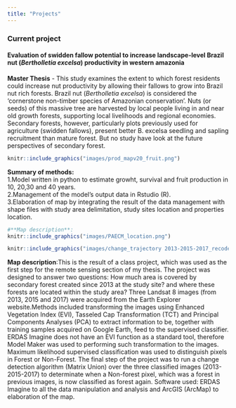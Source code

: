 ```yaml
---
title: "Projects"
---
```


### **Current project**
#### Evaluation of swidden fallow potential to increase landscape-level Brazil nut (*Bertholletia excelsa*) productivity in western amazonia
**Master Thesis** - This study examines the extent to which forest residents could increase nut productivity by allowing their fallows to grow into Brazil nut rich forests. Brazil nut (*Bertholletia excelsa*) is considered the ‘cornerstone non-timber species of Amazonian conservation’. Nuts (or seeds) of this massive tree are harvested by local people living in and near old growth forests, supporting local livelihoods and regional economies. Secondary forests, however, particularly plots previously used for agriculture (swidden fallows), present better B. excelsa seedling and sapling recruitment than mature forest. But no study have look at the future perspectives of secondary forest.
    
    
```r
knitr::include_graphics("images/prod_mapv20_fruit.png") 
```
**Summary of methods:**   
1.Model written in python to estimate growht, survival and fruit production in 10, 20,30 and 40 years.  
2.Management of the model’s output data in Rstudio (R).  
3.Elaboration of map by integrating the result of the data management with shape files with study area delimitation, study sites location and properties location.
        
      
        
```r
#**Map description**:
knitr::include_graphics("images/PAECM_location.png")
```


```r
knitr::include_graphics("images/change_trajectory 2013-2015-2017_recode_Landcover_test.jpg")
```
  **Map description**:This is the result of a class project, which was used as the first step for the remote sensing section of my thesis. The project was designed to answer two questions: How much area is covered by secondary forest created since 2013 at the study site? and where these forests are located within the study area?
Three Landsat 8 images (from 2013, 2015 and 2017) were acquired from the Earth Explorer website.Methods included transforming the images using Enhanced Vegetation Index (EVI), Tasseled Cap Transformation (TCT) and Principal Components Analyses (PCA) to extract information to be, together with training samples acquired on Google Earth, feed to the supervised classifier. ERDAS Imagine does not have an EVI function as a standard tool, therefore Model Maker was used to performing such transformation to the images. Maximum likelihood supervised classification was used to distinguish pixels in Forest or Non-Forest. The final step of the project was to run a change detection algorithm (Matrix Union) over the three classified images (2013-2015-2017) to determinate when a Non-forest pixel, which was a forest in previous images, is now classified as forest again. Software used: ERDAS Imagine to all the data manipulation and analysis and ArcGIS (ArcMap) to elaboration of the map.